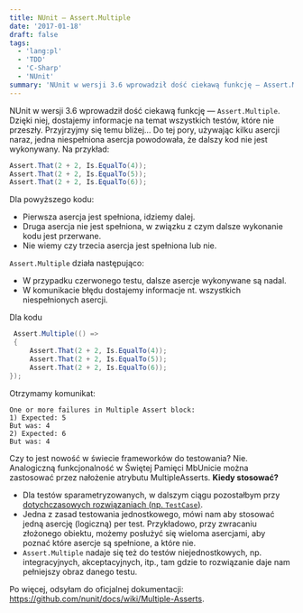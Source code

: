 ```yaml
---
title: NUnit — Assert.Multiple
date: '2017-01-18'
draft: false
tags:
  - 'lang:pl'
  - 'TDD'
  - 'C-Sharp'
  - 'NUnit'
summary: 'NUnit w wersji 3.6 wprowadził dość ciekawą funkcję — Assert.Multiple. Dzięki niej, dostajemy informacje na temat wszystkich testów, które nie przeszły. Przyjrzyjmy się temu bliżej… Do tej pory, używając kilku asercji naraz, jedna niespełniona asercja powodowała, że dalszy kod nie jest wykonywany.'
---
```


NUnit w wersji 3.6 wprowadził dość ciekawą funkcję — `Assert.Multiple`. Dzięki niej, dostajemy informacje na temat wszystkich testów, które nie przeszły. Przyjrzyjmy się temu bliżej… Do tej pory, używając kilku asercji naraz, jedna niespełniona asercja powodowała, że dalszy kod nie jest wykonywany. Na przykład:

```csharp
Assert.That(2 + 2, Is.EqualTo(4));
Assert.That(2 + 2, Is.EqualTo(5));
Assert.That(2 + 2, Is.EqualTo(6));
```

Dla powyższego kodu:

*   Pierwsza asercja jest spełniona, idziemy dalej.
*   Druga asercja nie jest spełniona, w związku z czym dalsze wykonanie kodu jest przerwane.
*   Nie wiemy czy trzecia asercja jest spełniona lub nie.

`Assert.Multiple` działa następująco:

*   W przypadku czerwonego testu, dalsze asercje wykonywane są nadal.
*   W komunikacie błędu dostajemy informacje nt. wszystkich niespełnionych asercji.

Dla kodu

```csharp
 Assert.Multiple(() =>
 {
     Assert.That(2 + 2, Is.EqualTo(4));
     Assert.That(2 + 2, Is.EqualTo(5));
     Assert.That(2 + 2, Is.EqualTo(6));
});
```

Otrzymamy komunikat:

```
One or more failures in Multiple Assert block:
1) Expected: 5
But was: 4
2) Expected: 6
But was: 4
```

Czy to jest nowość w świecie frameworków do testowania? Nie. Analogiczną funkcjonalność w Świętej Pamięci MbUnicie można zastosować przez nałożenie atrybutu MultipleAsserts. **Kiedy stosować?**

*   Dla testów sparametryzowanych, w dalszym ciągu pozostałbym przy [dotychczasowych rozwiązaniach (np. `TestCase`)](/posts/kurs-tdd-8-testy-parametryzowane).
*   Jedna z zasad testowania jednostkowego, mówi nam aby stosować jedną asercję (logiczną) per test. Przykładowo, przy zwracaniu złożonego obiektu, możemy posłużyć się wieloma asercjami, aby poznać które asercje są spełnione, a które nie.
*   `Assert.Multiple` nadaje się też do testów niejednostkowych, np. integracyjnych, akceptacyjnych, itp., tam gdzie to rozwiązanie daje nam pełniejszy obraz danego testu.

Po więcej, odsyłam do oficjalnej dokumentacji: https://github.com/nunit/docs/wiki/Multiple-Asserts.
